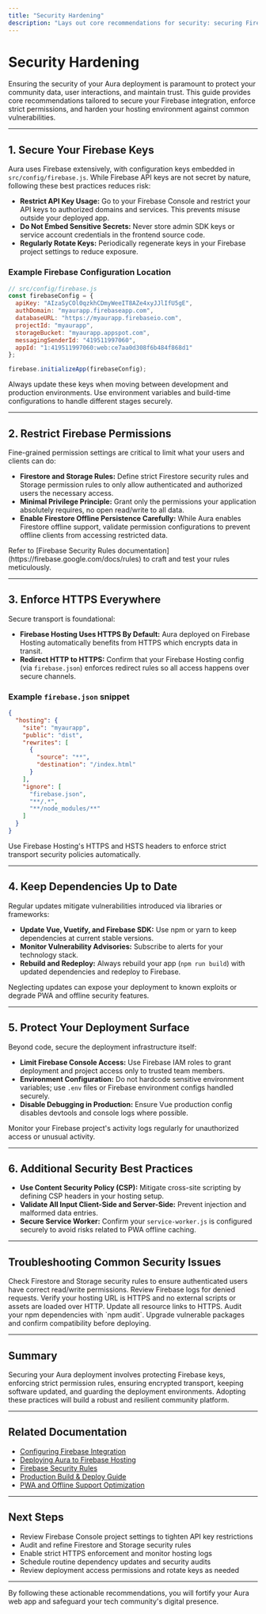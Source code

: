```yaml
---
title: "Security Hardening"
description: "Lays out core recommendations for security: securing Firebase keys, restricting permissions, enabling HTTPS, and updating dependencies. Provides tips for keeping deployment surfaces secure against common vulnerabilities."
---
```


# Security Hardening

Ensuring the security of your Aura deployment is paramount to protect your community data, user interactions, and maintain trust. This guide provides core recommendations tailored to secure your Firebase integration, enforce strict permissions, and harden your hosting environment against common vulnerabilities.

---

## 1. Secure Your Firebase Keys

Aura uses Firebase extensively, with configuration keys embedded in `src/config/firebase.js`. While Firebase API keys are not secret by nature, following these best practices reduces risk:

- **Restrict API Key Usage:** Go to your Firebase Console and restrict your API keys to authorized domains and services. This prevents misuse outside your deployed app.
- **Do Not Embed Sensitive Secrets:** Never store admin SDK keys or service account credentials in the frontend source code.
- **Regularly Rotate Keys:** Periodically regenerate keys in your Firebase project settings to reduce exposure.

### Example Firebase Configuration Location

```js
// src/config/firebase.js
const firebaseConfig = {
  apiKey: "AIzaSyCOl0qzkhCDmyWeeIT8AZe4xyJJlIfU5gE",
  authDomain: "myaurapp.firebaseapp.com",
  databaseURL: "https://myaurapp.firebaseio.com",
  projectId: "myaurapp",
  storageBucket: "myaurapp.appspot.com",
  messagingSenderId: "419511997060",
  appId: "1:419511997060:web:ce7aa0d308f6b484f868d1"
};

firebase.initializeApp(firebaseConfig);
```

<Tip>
Always update these keys when moving between development and production environments. Use environment variables and build-time configurations to handle different stages securely.
</Tip>

---

## 2. Restrict Firebase Permissions

Fine-grained permission settings are critical to limit what your users and clients can do:

- **Firestore and Storage Rules:** Define strict Firestore security rules and Storage permission rules to only allow authenticated and authorized users the necessary access.
- **Minimal Privilege Principle:** Grant only the permissions your application absolutely requires, no open read/write to all data.
- **Enable Firestore Offline Persistence Carefully:** While Aura enables Firestore offline support, validate permission configurations to prevent offline clients from accessing restricted data.

<Note>
Refer to [Firebase Security Rules documentation](https://firebase.google.com/docs/rules) to craft and test your rules meticulously.
</Note>

---

## 3. Enforce HTTPS Everywhere

Secure transport is foundational:

- **Firebase Hosting Uses HTTPS By Default:** Aura deployed on Firebase Hosting automatically benefits from HTTPS which encrypts data in transit.
- **Redirect HTTP to HTTPS:** Confirm that your Firebase Hosting config (via `firebase.json`) enforces redirect rules so all access happens over secure channels.

### Example `firebase.json` snippet

```json
{
  "hosting": {
    "site": "myaurapp",
    "public": "dist",
    "rewrites": [
      {
        "source": "**",
        "destination": "/index.html"
      }
    ],
    "ignore": [
      "firebase.json",
      "**/.*",
      "**/node_modules/**"
    ]
  }
}
```

<Tip>
Use Firebase Hosting's HTTPS and HSTS headers to enforce strict transport security policies automatically.
</Tip>

---

## 4. Keep Dependencies Up to Date

Regular updates mitigate vulnerabilities introduced via libraries or frameworks:

- **Update Vue, Vuetify, and Firebase SDK:** Use npm or yarn to keep dependencies at current stable versions.
- **Monitor Vulnerability Advisories:** Subscribe to alerts for your technology stack.
- **Rebuild and Redeploy:** Always rebuild your app (`npm run build`) with updated dependencies and redeploy to Firebase.

<Warning>
Neglecting updates can expose your deployment to known exploits or degrade PWA and offline security features.
</Warning>

---

## 5. Protect Your Deployment Surface

Beyond code, secure the deployment infrastructure itself:

- **Limit Firebase Console Access:** Use Firebase IAM roles to grant deployment and project access only to trusted team members.
- **Environment Configuration:** Do not hardcode sensitive environment variables; use `.env` files or Firebase environment configs handled securely.
- **Disable Debugging in Production:** Ensure Vue production config disables devtools and console logs where possible.

<Tip>
Monitor your Firebase project's activity logs regularly for unauthorized access or unusual activity.
</Tip>

---

## 6. Additional Security Best Practices

- **Use Content Security Policy (CSP):** Mitigate cross-site scripting by defining CSP headers in your hosting setup.
- **Validate All Input Client-Side and Server-Side:** Prevent injection and malformed data entries.
- **Secure Service Worker:** Confirm your `service-worker.js` is configured securely to avoid risks related to PWA offline caching.

---

## Troubleshooting Common Security Issues

<AccordionGroup title="Security Troubleshooting Tips">
<Accordion title="Firebase Permission Denied Errors">
Check Firestore and Storage security rules to ensure authenticated users have correct read/write permissions. Review Firebase logs for denied requests.
</Accordion>
<Accordion title="Mixed Content or HTTP Access">
Verify your hosting URL is HTTPS and no external scripts or assets are loaded over HTTP. Update all resource links to HTTPS.
</Accordion>
<Accordion title="Outdated SDKs Causing Vulnerabilities">
Audit your npm dependencies with `npm audit`. Upgrade vulnerable packages and confirm compatibility before deploying.
</Accordion>
</AccordionGroup>

---

## Summary
Securing your Aura deployment involves protecting Firebase keys, enforcing strict permission rules, ensuring encrypted transport, keeping software updated, and guarding the deployment environments. Adopting these practices will build a robust and resilient community platform.


---

## Related Documentation

- [Configuring Firebase Integration](https://docs.aura.com/getting-started/install-configure/firebase-setup)
- [Deploying Aura to Firebase Hosting](https://docs.aura.com/guides-tab/getting-started/deploying-on-firebase)
- [Firebase Security Rules](https://firebase.google.com/docs/rules)
- [Production Build & Deploy Guide](https://docs.aura.com/deployment/deployment-workflow/production-build-deploy)
- [PWA and Offline Support Optimization](https://docs.aura.com/guides-tab/best-practices/using-theme-and-pwa-features)


---

## Next Steps

- Review Firebase Console project settings to tighten API key restrictions
- Audit and refine Firestore and Storage security rules
- Enable strict HTTPS enforcement and monitor hosting logs
- Schedule routine dependency updates and security audits
- Review deployment access permissions and rotate keys as needed


---

By following these actionable recommendations, you will fortify your Aura web app and safeguard your tech community's digital presence.
